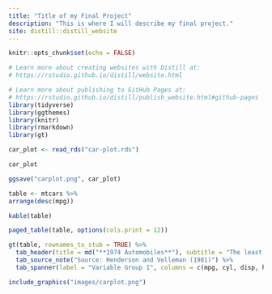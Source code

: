 ```yaml
---
title: "Title of my Final Project"
description: "This is where I will describe my final project."
site: distill::distill_website
---
```


```r
knitr::opts_chunk$set(echo = FALSE)

# Learn more about creating websites with Distill at:
# https://rstudio.github.io/distill/website.html

# Learn more about publishing to GitHub Pages at:
# https://rstudio.github.io/distill/publish_website.html#github-pages
library(tidyverse)
library(ggthemes)
library(knitr)
library(rmarkdown)
library(gt)
```

```r
car_plot <- read_rds("car-plot.rds")

car_plot

ggsave("carplot.png", car_plot)

```

```r
table <- mtcars %>% 
arrange(desc(mpg))
```

```r
kable(table)
```

```r
paged_table(table, options(cols.print = 12))
```

```r
gt(table, rownames_to_stub = TRUE) %>% 
  tab_header(title = md("**1974 Automobiles**"), subtitle = "The least fuel efficient cars are the heaviest") %>% 
  tab_source_note("Source: Henderson and Velleman (1981)") %>% 
  tab_spanner(label = "Variable Group 1", columns = c(mpg, cyl, disp, hp, drat))
```

```r
include_graphics("images/carplot.png")
```

